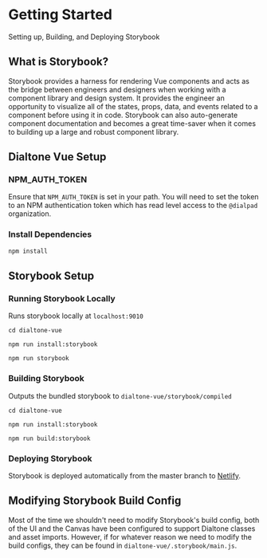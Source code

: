 
<Meta title="Docs/Storybook/Getting Started" />

# Getting Started

<Subtitle>
  Setting up, Building, and Deploying Storybook
</Subtitle>

## What is Storybook?

Storybook provides a harness for rendering Vue components and acts as the bridge between
engineers and designers when working with a component library and design system.
It provides the engineer an opportunity to visualize all of the states, props, data, and events
related to a component before using it in code. Storybook can also auto-generate component
documentation and becomes a great time-saver when it comes to building up a large and robust
component library.

## Dialtone Vue Setup

### NPM_AUTH_TOKEN

Ensure that `NPM_AUTH_TOKEN` is set in your path. You will need to set the token to an NPM authentication token which has read level access to the `@dialpad` organization.

### Install Dependencies

```bash
npm install
```

## Storybook Setup

### Running Storybook Locally

Runs storybook locally at `localhost:9010`

```shell
cd dialtone-vue

npm run install:storybook

npm run storybook
```

### Building Storybook

Outputs the bundled storybook to `dialtone-vue/storybook/compiled`

```shell
cd dialtone-vue

npm run install:storybook

npm run build:storybook
```

### Deploying Storybook

Storybook is deployed automatically from the master branch to [Netlify](https://dialtone-vue.netlify.app).

## Modifying Storybook Build Config

Most of the time we shouldn't need to modify Storybook's build config, both of the
UI and the Canvas have been configured to support Dialtone classes and asset imports.
However, if for whatever reason we need to modify the build configs, they can be found
in `dialtone-vue/.storybook/main.js`.
